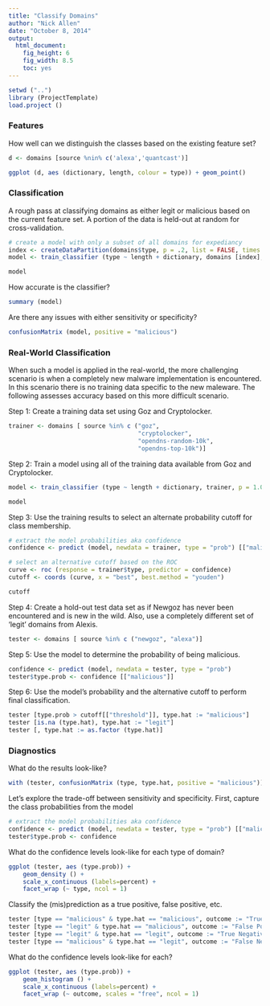 ```yaml
---
title: "Classify Domains"
author: "Nick Allen"
date: "October 8, 2014"
output:
  html_document:
    fig_height: 6
    fig_width: 8.5
    toc: yes
---
```


```r
setwd ("..")
library (ProjectTemplate)
load.project ()
```

### Features

How well can we distinguish the classes based on the existing feature set?

```r
d <- domains [source %nin% c('alexa','quantcast')]
```

```r
ggplot (d, aes (dictionary, length, colour = type)) + geom_point()
```

### Classification

A rough pass at classifying domains as either legit or malicious based on the current feature set.  A portion of the data is held-out at random for cross-validation.

```r

# create a model with only a subset of all domains for expediancy
index <- createDataPartition(domains$type, p = .2, list = FALSE, times = 1) [, 1]
model <- train_classifier (type ~ length + dictionary, domains [index], p = 0.80)
```

```r
model
```

How accurate is the classifier?

```r
summary (model)
```

Are there any issues with either sensitivity or specificity?

```r
confusionMatrix (model, positive = "malicious")
```

### Real-World Classification

When such a model is applied in the real-world, the more challenging scenario is when a completely new malware implementation is encountered.  In this scenario there is no training data specific to the new maleware. The following assesses accuracy based on this more difficult scenario.

Step 1: Create a training data set using Goz and Cryptolocker.

```r
trainer <- domains [ source %in% c ("goz",
                                    "cryptolocker",
                                    "opendns-random-10k",
                                    "opendns-top-10k")]
```

Step 2: Train a model using all of the training data available from Goz and Cryptolocker.

```r
model <- train_classifier (type ~ length + dictionary, trainer, p = 1.0, n = 10)
```

```r
model
```

Step 3: Use the training results to select an alternate probability cutoff for class membership.

```r
# extract the model probabilities aka confidence
confidence <- predict (model, newdata = trainer, type = "prob") [["malicious"]]

# select an alternative cutoff based on the ROC
curve <- roc (response = trainer$type, predictor = confidence)
cutoff <- coords (curve, x = "best", best.method = "youden")
```

```r
cutoff
```

Step 4: Create a hold-out test data set as if Newgoz has never been encountered and is new in the wild.  Also, use a completely different set of 'legit' domains from Alexis.

```r
tester <- domains [ source %in% c ("newgoz", "alexa")]
```

Step 5: Use the model to determine the probability of being malicious.

```r
confidence <- predict (model, newdata = tester, type = "prob")
tester$type.prob <- confidence [["malicious"]]
```

Step 6: Use the model's probability and the alternative cutoff to perform final classification.

```r
tester [type.prob > cutoff[["threshold"]], type.hat := "malicious"]
tester [is.na (type.hat), type.hat := "legit"]
tester [, type.hat := as.factor (type.hat)]
```

### Diagnostics

What do the results look-like?

```r
with (tester, confusionMatrix (type, type.hat, positive = "malicious"))
```

Let's explore the trade-off between sensitivity and specificity.  First, capture the class probabilities from the model

```r

# extract the model probabilities aka confidence
confidence <- predict (model, newdata = tester, type = "prob") [["malicious"]]
tester$type.prob <- confidence
```

What do the confidence levels look-like for each type of domain?

```r
ggplot (tester, aes (type.prob)) + 
    geom_density () + 
    scale_x_continuous (labels=percent) +
    facet_wrap (~ type, ncol = 1)
```

Classify the (mis)prediction as a true positive, false positive, etc.

```r
tester [type == "malicious" & type.hat == "malicious", outcome := "True Positive"]
tester [type == "legit" & type.hat == "malicious", outcome := "False Positive"]
tester [type == "legit" & type.hat == "legit", outcome := "True Negative"]
tester [type == "malicious" & type.hat == "legit", outcome := "False Negative"]
```

What do the confidence levels look-like for each?

```r
ggplot (tester, aes (type.prob)) + 
    geom_histogram () +
    scale_x_continuous (labels=percent) +
    facet_wrap (~ outcome, scales = "free", ncol = 1)
```





